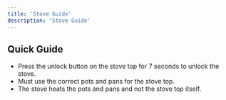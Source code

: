 ```yaml
---
title: 'Stove Guide'
description: 'Stove Guide'
---
```



## Quick Guide

- Press the unlock button on the stove top for 7 seconds to unlock the stove.
- Must use the correct pots and pans for the stove top.
- The stove heats the pots and pans and not the stove top itself.
